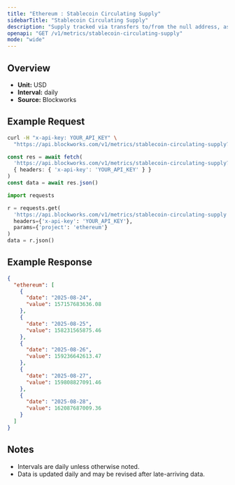 ```yaml
---
title: "Ethereum : Stablecoin Circulating Supply"
sidebarTitle: "Stablecoin Circulating Supply"
description: "Supply tracked via transfers to/from the null address, as well as distinct issuance and redemption events for supported stablecoins. Circulating supply remove supply held in bridges, token treasuries, and known mint/burn addresses."
openapi: "GET /v1/metrics/stablecoin-circulating-supply"
mode: "wide"
---
```


## Overview

- **Unit:** USD
- **Interval:** daily
- **Source:** Blockworks

## Example Request

<CodeGroup>

```bash cURL
curl -H "x-api-key: YOUR_API_KEY" \
  "https://api.blockworks.com/v1/metrics/stablecoin-circulating-supply?project=ethereum"
```

```typescript TypeScript
const res = await fetch(
  'https://api.blockworks.com/v1/metrics/stablecoin-circulating-supply?project=ethereum',
  { headers: { 'x-api-key': 'YOUR_API_KEY' } }
)
const data = await res.json()
```

```python Python
import requests

r = requests.get(
  'https://api.blockworks.com/v1/metrics/stablecoin-circulating-supply',
  headers={'x-api-key': 'YOUR_API_KEY'},
  params={'project': 'ethereum'}
)
data = r.json()
```

</CodeGroup>

## Example Response

```json
{
  "ethereum": [
    {
      "date": "2025-08-24",
      "value": 157157683636.08
    },
    {
      "date": "2025-08-25",
      "value": 158231565875.46
    },
    {
      "date": "2025-08-26",
      "value": 159236642613.47
    },
    {
      "date": "2025-08-27",
      "value": 159808827091.46
    },
    {
      "date": "2025-08-28",
      "value": 162087687009.36
    }
  ]
}
```

## Notes
- Intervals are daily unless otherwise noted.
- Data is updated daily and may be revised after late-arriving data.
